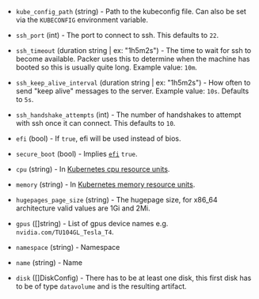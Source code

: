 <!-- Code generated from the comments of the Config struct in config.go; DO NOT EDIT MANUALLY -->

- `kube_config_path` (string) - Path to the kubeconfig file. Can also be set via the `KUBECONFIG` environment variable.

- `ssh_port` (int) - The port to connect to ssh. This defaults to `22`.

- `ssh_timeout` (duration string | ex: "1h5m2s") - The time to wait for ssh to become available. Packer uses this to
  determine when the machine has booted so this is usually quite long.
  Example value: `10m`.

- `ssh_keep_alive_interval` (duration string | ex: "1h5m2s") - How often to send "keep alive" messages to the server.
  Example value: `10s`. Defaults to `5s`.

- `ssh_handshake_attempts` (int) - The number of handshakes to attempt with ssh once it can connect. This
  defaults to `10`.

- `efi` (bool) - If `true`, efi will be used instead of bios.

- `secure_boot` (bool) - Implies [`efi`](#efi) `true`.

- `cpu` (string) - In [Kubernetes cpu resource units](https://kubernetes.io/docs/concepts/configuration/manage-resources-containers/#meaning-of-cpu).

- `memory` (string) - In [Kubernetes memory resource units](https://kubernetes.io/docs/concepts/configuration/manage-resources-containers/#meaning-of-memory).

- `hugepages_page_size` (string) - The hugepage size, for x86_64 architecture valid values are 1Gi and 2Mi.

- `gpus` ([]string) - List of gpus device names e.g. `nvidia.com/TU104GL_Tesla_T4`.

- `namespace` (string) - Namespace

- `name` (string) - Name

- `disk` ([]DiskConfig) - There has to be at least one disk,
  this first disk has to be of type `datavolume` and is the resulting artifact.

<!-- End of code generated from the comments of the Config struct in config.go; -->
